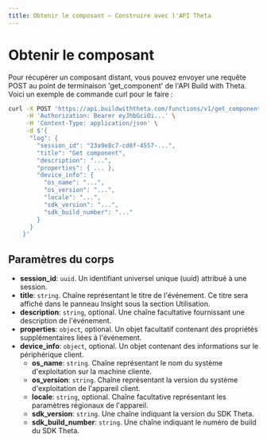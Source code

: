 ```yaml
---
title: Obtenir le composant – Construire avec l'API Theta
---
```


# Obtenir le composant

Pour récupérer un composant distant, vous pouvez envoyer une requête POST au point de terminaison 'get_component' de l'API Build with Theta. Voici un exemple de commande curl pour le faire :

```bash
curl -X POST 'https://api.buildwiththeta.com/functions/v1/get_component' \
     -H 'Authorization: Bearer eyJhbGciOi...' \
     -H 'Content-Type: application/json' \
     -d $'{
      "log": {
        "session_id": "23a9e8c7-cd8f-4557-...",
        "title": "Get component",
        "description": "...",
        "properties": { ... },
        "device_info": {
          "os_name": "...",
          "os_version": "...",
          "locale": "...",
          "sdk_version": "...",
          "sdk_build_number": "..."
        }
      }
    }'
```

## Paramètres du corps

- **session_id**: `uuid`. Un identifiant universel unique (uuid) attribué à une session.
- **title**: `string`. Chaîne représentant le titre de l'événement. Ce titre sera affiché dans le panneau Insight sous la section Utilisation.
- **description**: `string`, optional. Une chaîne facultative fournissant une description de l'événement.
- **properties**: `object`, optional. Un objet facultatif contenant des propriétés supplémentaires liées à l'événement.
- **device_info**: `object`, optional. Un objet contenant des informations sur le périphérique client.
  - **os_name**: `string`. Chaîne représentant le nom du système d'exploitation sur la machine cliente.
  - **os_version**: `string`. Chaîne représentant la version du système d'exploitation de l'appareil client.
  - **locale**: `string`, optional. Chaîne facultative représentant les paramètres régionaux de l'appareil.
  - **sdk_version**: `string`. Une chaîne indiquant la version du SDK Theta.
  - **sdk_build_number**: `string`. Une chaîne indiquant le numéro de build du SDK Theta.
